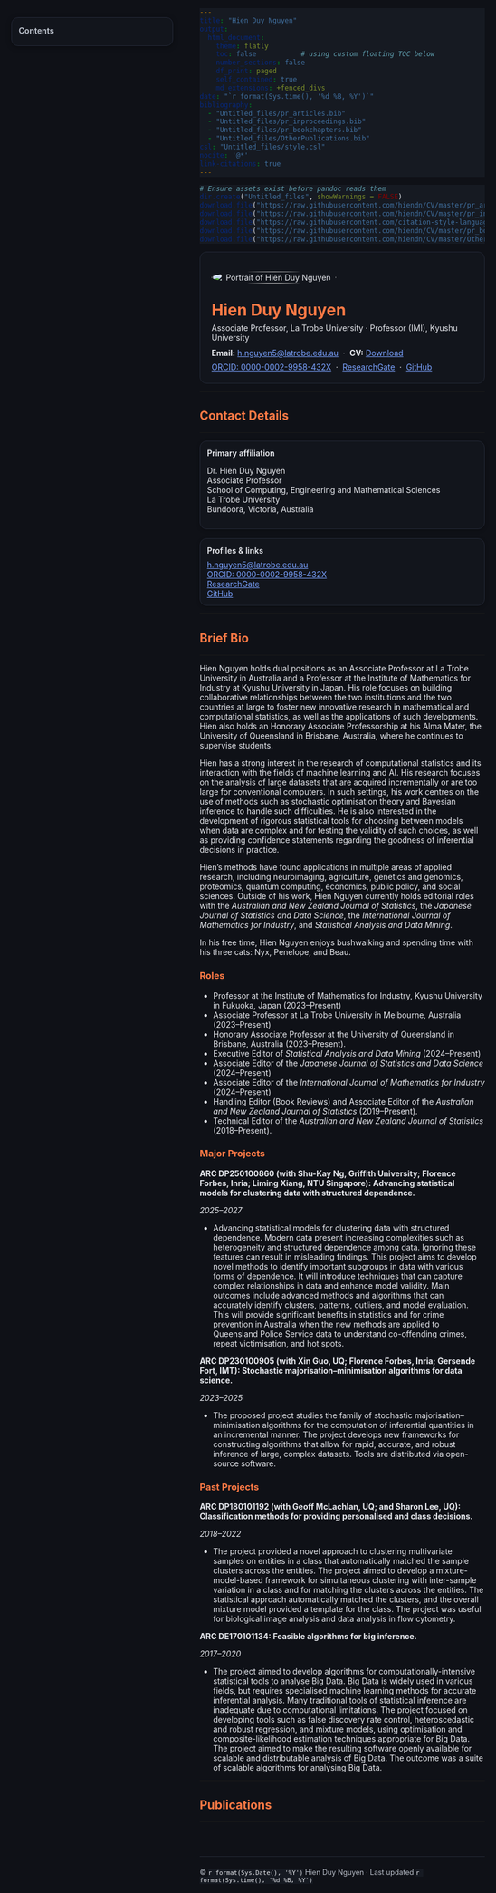 ```yaml
---
title: "Hien Duy Nguyen"
output:
  html_document: 
    theme: flatly
    toc: false           # using custom floating TOC below
    number_sections: false
    df_print: paged
    self_contained: true
    md_extensions: +fenced_divs
date: "`r format(Sys.time(), '%d %B, %Y')`"
bibliography: 
  - "Untitled_files/pr_articles.bib"
  - "Untitled_files/pr_inproceedings.bib"
  - "Untitled_files/pr_bookchapters.bib"
  - "Untitled_files/OtherPublications.bib"
csl: "Untitled_files/style.csl"
nocite: '@*'
link-citations: true
---
```


```r
# Ensure assets exist before pandoc reads them
dir.create("Untitled_files", showWarnings = FALSE)
download.file("https://raw.githubusercontent.com/hiendn/CV/master/pr_articles.bib", "Untitled_files/pr_articles.bib", quiet = TRUE, mode = "wb")
download.file("https://raw.githubusercontent.com/hiendn/CV/master/pr_inproceedings.bib", "Untitled_files/pr_inproceedings.bib", quiet = TRUE, mode = "wb")
download.file("https://raw.githubusercontent.com/citation-style-language/styles/master/apa-cv.csl","Untitled_files/style.csl", quiet = TRUE, mode = "wb")
download.file("https://raw.githubusercontent.com/hiendn/CV/master/pr_bookchapters.bib","Untitled_files/pr_bookchapters.bib", quiet = TRUE, mode = "wb")
download.file("https://raw.githubusercontent.com/hiendn/CV/master/OtherPublications.bib","Untitled_files/OtherPublications.bib", quiet = TRUE, mode = "wb")
```

<style>
/* ---- Very dark theme (not pure black) ---- */
:root{
  --bg: #0f1117;
  --panel: #12151c;
  --text: #e7e9ee;
  --muted: #b6bcc6;
  --border: #232836;
  --link: #7aa2ff;
  --link-hover: #a9c4ff;
  --code-bg: #161a22;
  --accent: #ff7a45; /* red–orange accent for headers & highlighted name */
}
html, body { background: var(--bg) !important; color: var(--text); scroll-behavior: smooth; }
a, a:visited { color: var(--link); }
a:hover, a:focus { color: var(--link-hover); }

/* Headings match the accent color */
h1, h2, h3, h4, h5, h6 { color: var(--accent) !important; }

hr { border-color: var(--border); }
pre, code, pre code { background: var(--code-bg) !important; color: var(--text); }

/* ---- Center & slightly narrow the main content column ---- */
.main-container, body > .container-fluid {
  max-width: 880px;
  margin-left: auto;
  margin-right: auto;
  padding-left: 24px;
  padding-right: 24px;
}

/* ---- Custom floating TOC (left side) ---- */
#floating-toc {
  background: var(--panel);
  border: 1px solid var(--border);
  border-radius: 12px;
  padding: 10px 12px;
  box-shadow: 0 2px 10px rgba(0,0,0,.35);
  z-index: 999;
  /* default (small screens): inline at top */
  position: static;
  width: auto;
  max-height: none;
  margin-bottom: 16px;
}
#floating-toc .toc-title { font-weight: 700; margin: 4px 0 8px 0; color: var(--muted); }
#floating-toc ul { list-style: none; padding-left: 0; margin: 0; }
#floating-toc li { margin: 6px 0; }
#floating-toc li.h3 { margin-left: 14px; font-size: 90%; }
#floating-toc a { color: var(--text); text-decoration: none; }
#floating-toc a:hover { color: var(--link-hover); text-decoration: none; }

/* Float beside content on >= 840px width, on the LEFT */
@media (min-width: 840px){
  #floating-toc {
    position: fixed !important;
    left: 20px; top: 80px;
    width: 260px;
    max-height: calc(100vh - 120px);
    overflow-y: auto;
    margin-bottom: 0;
  }
  body { padding-left: 300px; }
}

/* Panels/boxes built from fenced divs */
.box {
  background: var(--panel); border:1px solid var(--border);
  border-radius:12px; padding:12px; box-shadow:0 2px 6px rgba(0,0,0,.25);
}

/* Hanging indent for references (Pandoc/CSL output) */
.references, .csl-bib-body { margin:0; }
.csl-entry { margin: 0 0 .6em 0; text-indent: -1.5em; padding-left: 1.5em; }

/* Footer */
footer.site-footer { margin-top:60px; padding:20px 0; color:var(--muted); border-top:1px solid var(--border); font-size:90%; }
</style>

<!-- Custom floating TOC container -->
<nav id="floating-toc" aria-label="Table of contents">
  <div class="toc-title">Contents</div>
  <ul id="floating-toc-list"></ul>
</nav>

<script>
// Build a TOC from H2/H3 headings (skip the hero H1)
document.addEventListener('DOMContentLoaded', function(){
  var list = document.getElementById('floating-toc-list');
  if (!list) return;
  var headings = Array.prototype.slice.call(document.querySelectorAll('h2, h3'));
  headings = headings.filter(function(h){ return !h.closest('.toc-ignore'); });
  headings.forEach(function(h){
    if (!h.id) {
      var id = h.textContent.trim().toLowerCase().replace(/[^\w]+/g,'-').replace(/(^-|-$)/g,'');
      if (!id) id = 'section-' + Math.random().toString(36).slice(2,8);
      var base = id, k = 2;
      while (document.getElementById(id)) { id = base + '-' + k++; }
      h.id = id;
    }
    var li = document.createElement('li');
    if (h.tagName === 'H3') li.className = 'h3';
    var a = document.createElement('a');
    a.href = '#' + h.id;
    a.textContent = h.textContent;
    li.appendChild(a);
    list.appendChild(li);
  });
});
</script>

<!-- HERO -->
:::: {style="display:flex; flex-wrap:wrap; align-items:flex-start; gap:16px; margin-top:10px; padding:20px; background:var(--panel); border:1px solid var(--border); border-radius:12px;"}

::: {style="flex:0 0 220px; max-width:220px; text-align:center;"}
<img src="Untitled_files/Portrait.JPG" alt="Portrait of Hien Duy Nguyen"
     style="width:100%; height:auto; border-radius:50%; display:block;" />
:::

::: {style="flex:1 1 320px; min-width:300px;"}
<h1 style="margin:0 0 6px 0;">Hien Duy Nguyen</h1>
<p style="margin:0 0 10px 0;">Associate Professor, La Trobe University · Professor (IMI), Kyushu University</p>
<p style="margin:0 0 8px 0;">
  <strong>Email:</strong> <a href="mailto:h.nguyen5@latrobe.edu.au">h.nguyen5@latrobe.edu.au</a>
  &nbsp;·&nbsp; <strong>CV:</strong> <a href="https://github.com/hiendn/CV/blob/master/Master_CV.pdf">Download</a>
</p>
<p style="margin:0;">
  <a href="https://orcid.org/0000-0002-9958-432X">ORCID: 0000-0002-9958-432X</a>
  &nbsp;·&nbsp; <a href="https://www.researchgate.net/profile/Hien_Nguyen25">ResearchGate</a>
  &nbsp;·&nbsp; <a href="https://github.com/hiendn">GitHub</a>
</p>
:::

::::

---

## Contact Details

---

:::: {style="display:flex; flex-wrap:wrap; gap:16px;"}

::: {class="box" style="flex:1 1 320px;"}
<div style="font-weight:600; margin-bottom:8px;">Primary affiliation</div>
Dr. Hien Duy Nguyen<br>
Associate Professor<br>
School of Computing, Engineering and Mathematical Sciences<br>
La Trobe University<br>
Bundoora, Victoria, Australia
:::

::: {class="box" style="flex:1 1 320px;"}
<div style="font-weight:600; margin-bottom:8px;">Profiles & links</div>
<ul style="list-style:none; padding-left:0; margin:0;">
  <li><a href="mailto:h.nguyen5@latrobe.edu.au">h.nguyen5@latrobe.edu.au</a></li>
  <li><a href="https://orcid.org/0000-0002-9958-432X">ORCID: 0000-0002-9958-432X</a></li>
  <li><a href="https://www.researchgate.net/profile/Hien_Nguyen25">ResearchGate</a></li>
  <li><a href="https://github.com/hiendn">GitHub</a></li>
</ul>
:::

::::

---

## Brief Bio

---

Hien Nguyen holds dual positions as an Associate Professor at La Trobe University in Australia and a Professor at the Institute of Mathematics for Industry at Kyushu University in Japan. His role focuses on building collaborative relationships between the two institutions and the two countries at large to foster new innovative research in mathematical and computational statistics, as well as the applications of such developments. Hien also holds an Honorary Associate Professorship at his Alma Mater, the University of Queensland in Brisbane, Australia, where he continues to supervise students.

Hien has a strong interest in the research of computational statistics and its interaction with the fields of machine learning and AI. His research focuses on the analysis of large datasets that are acquired incrementally or are too large for conventional computers. In such settings, his work centres on the use of methods such as stochastic optimisation theory and Bayesian inference to handle such difficulties. He is also interested in the development of rigorous statistical tools for choosing between models when data are complex and for testing the validity of such choices, as well as providing confidence statements regarding the goodness of inferential decisions in practice.

Hien's methods have found applications in multiple areas of applied research, including neuroimaging, agriculture, genetics and genomics, proteomics, quantum computing, economics, public policy, and social sciences. Outside of his work, Hien Nguyen currently holds editorial roles with the *Australian and New Zealand Journal of Statistics*, the *Japanese Journal of Statistics and Data Science*, the *International Journal of Mathematics for Industry*, and *Statistical Analysis and Data Mining*.

In his free time, Hien Nguyen enjoys bushwalking and spending time with his three cats: Nyx, Penelope, and Beau.

### Roles

* Professor at the Institute of Mathematics for Industry, Kyushu University in Fukuoka, Japan (2023–Present)
* Associate Professor at La Trobe University in Melbourne, Australia (2023–Present)
* Honorary Associate Professor at the University of Queensland in Brisbane, Australia (2023–Present).
* Executive Editor of *Statistical Analysis and Data Mining* (2024–Present)
* Associate Editor of the *Japanese Journal of Statistics and Data Science* (2024–Present)
* Associate Editor of the *International Journal of Mathematics for Industry* (2024–Present)
* Handling Editor (Book Reviews) and Associate Editor of the *Australian and New Zealand Journal of Statistics* (2019–Present).
* Technical Editor of the *Australian and New Zealand Journal of Statistics* (2018–Present).

### Major Projects
**ARC DP250100860 (with Shu-Kay Ng, Griffith University; Florence Forbes, Inria; Liming Xiang, NTU Singapore): Advancing statistical models for clustering data with structured dependence.**

*2025–2027*

* Advancing statistical models for clustering data with structured dependence. Modern data present increasing complexities such as heterogeneity and structured dependence among data. Ignoring these features can result in misleading findings. This project aims to develop novel methods to identify important subgroups in data with various forms of dependence. It will introduce techniques that can capture complex relationships in data and enhance model validity. Main outcomes include advanced methods and algorithms that can accurately identify clusters, patterns, outliers, and model evaluation. This will provide significant benefits in statistics and for crime prevention in Australia when the new methods are applied to Queensland Police Service data to understand co-offending crimes, repeat victimisation, and hot spots.

**ARC DP230100905 (with Xin Guo, UQ; Florence Forbes, Inria; Gersende Fort, IMT): Stochastic majorisation–minimisation algorithms for data science.**

*2023–2025*

* The proposed project studies the family of stochastic majorisation–minimisation algorithms for the computation of inferential quantities in an incremental manner. The project develops new frameworks for constructing algorithms that allow for rapid, accurate, and robust inference of large, complex datasets. Tools are distributed via open-source software.

### Past Projects

**ARC DP180101192 (with Geoff McLachlan, UQ; and Sharon Lee, UQ): Classification methods for providing personalised and class decisions.**

*2018–2022*

* The project provided a novel approach to clustering multivariate samples on entities in a class that automatically matched the sample clusters across the entities. The project aimed to develop a mixture-model-based framework for simultaneous clustering with inter-sample variation in a class and for matching the clusters across the entities. The statistical approach automatically matched the clusters, and the overall mixture model provided a template for the class. The project was useful for biological image analysis and data analysis in flow cytometry.

**ARC DE170101134: Feasible algorithms for big inference.**

*2017–2020*

* The project aimed to develop algorithms for computationally-intensive statistical tools to analyse Big Data. Big Data is widely used in various fields, but requires specialised machine learning methods for accurate inferential analysis. Many traditional tools of statistical inference are inadequate due to computational limitations. The project focused on developing tools such as false discovery rate control, heteroscedastic and robust regression, and mixture models, using optimisation and composite-likelihood estimation techniques appropriate for Big Data. The project aimed to make the resulting software openly available for scalable and distributable analysis of Big Data. The outcome was a suite of scalable algorithms for analysing Big Data.

---

## Publications

---

<!-- Pandoc-rendered bibliography lands here -->
<div id="refs"></div>

<!-- === Highlight just your name in the bibliography === -->
<style>
  .self-name { color: var(--accent); font-weight: 700; }
</style>

<script>
document.addEventListener('DOMContentLoaded', function () {
  // Match variants of your name in APA outputs
  const patterns = [
    /\bNguyen,\s*H\.?\s*D\.?\b/g,        // "Nguyen, H. D."
    /\bNguyen,\s*H\.?(?!\s*[A-Z])/g,     // "Nguyen, H" (not followed by another initial)
    /\bNguyen,\s*Hien\s*D(?:uy)?\.?\b/g, // "Nguyen, Hien D." or "Nguyen, Hien Duy"
    /\bHien\s+Duy\s+Nguyen\b/g           // "Hien Duy Nguyen"
  ];

  const refs = document.querySelectorAll('#refs .csl-entry, .references .csl-entry');
  refs.forEach(p => {
    let html = p.innerHTML;
    // Unwrap any previous runs to prevent nesting
    html = html.replace(/<(?:strong|span)\s+class=["']self-name["']>([^<]+)<\/(?:strong|span)>/g, '$1');
    // Wrap matches in a span we can style
    patterns.forEach(rx => {
      html = html.replace(rx, m => '<span class="self-name">' + m + '</span>');
    });
    p.innerHTML = html;
  });
});
</script>

<footer class="site-footer">
  © `r format(Sys.Date(), '%Y')` Hien Duy Nguyen · Last updated `r format(Sys.time(), '%d %B, %Y')`
</footer>
